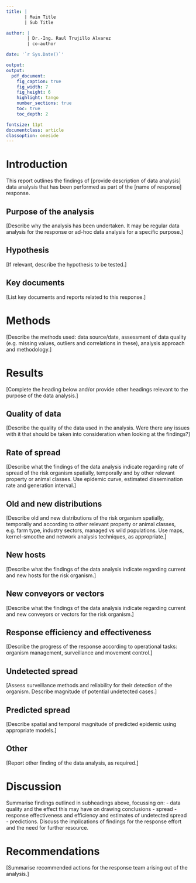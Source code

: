 ```yaml
---
title: |
       | Main Title
       | Sub Title

author: |
        | Dr.-Ing. Raul Trujillo Alvarez
        | co-author

date: '`r Sys.Date()`'

output:
output:
  pdf_document:
    fig_caption: true
    fig_width: 7
    fig_height: 6
    highlight: tango
    number_sections: true
    toc: true
    toc_depth: 2

fontsize: 11pt
documentclass: article
classoption: oneside
---
```


# Introduction
This report outlines the findings of [provide description of data analysis] data analysis that has been performed as part of the [name of response] response.

## Purpose of the analysis
[Describe why the analysis has been undertaken.  It may be regular data analysis for the response or ad-hoc data analysis for a specific purpose.]

## Hypothesis
[If relevant, describe the hypothesis to be tested.]

## Key documents
[List key documents and reports related to this response.]

# Methods
[Describe the methods used: data source/date, assessment of data quality (e.g. missing values, outliers and correlations in these), analysis approach and methodology.]

# Results
[Complete the heading below and/or provide other headings relevant to the purpose of the data analysis.]

## Quality of data
[Describe the quality of the data used in the analysis.  Were there any issues with it that should be taken into consideration when looking at the findings?]

## Rate of spread
[Describe what the findings of the data analysis indicate regarding rate of spread of the risk organism spatially, temporally and by other relevant property or animal classes.  Use epidemic curve, estimated dissemination rate and generation interval.]

## Old and new distributions
[Describe old and new distributions of the risk organism spatially, temporally and according to other relevant property or animal classes, e.g. farm type, industry sectors, managed vs wild populations.  Use maps, kernel-smoothe and network analysis techniques, as appropriate.]

## New hosts
[Describe what the findings of the data analysis indicate regarding current and new hosts for the risk organism.]

## New conveyors or vectors
[Describe what the findings of the data analysis indicate regarding current and new conveyors or vectors for the risk organism.]

## Response efficiency and effectiveness
[Describe the progress of the response according to operational tasks: organism management, surveillance and movement control.]

## Undetected spread
[Assess surveillance methods and reliability for their detection of the organism.  Describe magnitude of potential undetected cases.]

## Predicted spread
[Describe spatial and temporal magnitude of predicted epidemic using appropriate models.]

## Other
[Report other finding of the data analysis, as required.]

# Discussion
Summarise findings outlined in subheadings above, focussing on:
- data quality and the effect this may have on drawing conclusions
- spread
- response effectiveness and efficiency and estimates of undetected spread
- predictions.
Discuss the implications of findings for the response effort and the need for further resource.

# Recommendations
[Summarise recommended actions for the response team arising out of the analysis.]
